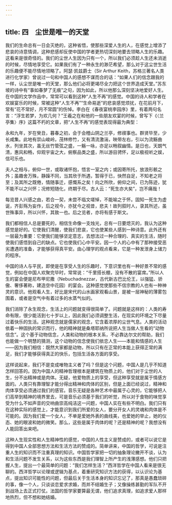 ```yaml
---
---
---
```

title: 四　尘世是唯一的天堂
---




我们的生命总有一日会灭绝的，这种省悟，使那些深爱人生的人，在感觉上增添了悲哀的诗意情调，这种悲感却反使中国的学者更热切深刻地要去领略人生的乐趣。这看来是很奇怪的。我们的尘世人生因为只有一个，所以我们必须趁人生还未消逝的时候，尽情地享受它。如果我们有了一种永生的渺茫希望，那么对于这尘世生活的乐趣便不能尽情地领略了。阿瑟·凯兹爵士（Sir Arthur Keith，苏格兰著名人类进行化学家）曾说过一句和中国人的感想不谋而合的话：“如果人们的信念跟我的一样，认尘世是唯一的天堂，那么他们必将更竭尽全力把这个世界造成天堂。”苏东坡的诗中有“事如春梦了无痕”之句，因为如此，所以他那么深刻坚决地爱好人生。在中国的文学作品中，常常可以看到这种“人生不再”的感觉。中国的诗人和学者在欢娱宴乐的时候，常被这种“人生不再”“生命易逝”的悲哀感觉烦扰，在花前月下，常有“花不常好，月不常圆”的伤悼。李白在《春夜宴桃李园序》里，有着两句名言：“浮生若梦，为欢几何？”王羲之在和他的一些朋友欢宴的时候，曾写下《〈兰亭集〉序》这篇不朽的文章，把“人生不再”的感觉表现得最为典型：

永和九年，岁在癸丑，暮春之初，会于会稽山阴之兰亭，修禊事也。群贤毕至，少长咸集。此地有崇山峻岭，茂林修竹，又有清流激湍，映带左右，引以为流觞曲水，列坐其次，虽无丝竹管弦之盛，一觞一咏，亦足以畅叙幽情。是日也，天朗气清，惠风和畅，仰观宇宙之大，俯察品类之盛，所以游目骋怀，足以极视听之娱，信可乐也。

夫人之相与，俯仰一世，或取诸怀抱，悟言一室之内；或因寄所托，放浪形骸之外；虽趣舍万殊，静躁不同，当其欣于所遇，暂得于已，快然自足，不知老之将至；及其所之既倦，情随事迁，感慨系之矣！向之所欣，俯仰之间，已为陈迹，犹不能不以之兴怀；况修短随化，终期于尽。古人云：“死生亦大矣”，岂不痛哉！

每览昔人兴感之由，若合一契，未尝不临文嗟悼，不能喻之于怀。固知一死生为虚诞，齐彭殇为妄作，后之视今，亦犹今之视昔，悲夫！故列叙时人，录其所述，虽世殊事异，所以兴怀，其致一也。后之览者，亦将有感于斯文。

我们都相信人总是要死的，相信生命像一支烛光，总有一日要熄灭的，我认为这种感觉是好的。它使我们清醒，使我们悲哀，它也使某些人感到一种诗意。此外还有一层最为重要：它使我们能够坚定意志，去想法过一种合理的、真实的生活，随时使我们感悟到自己的缺点。它也使我们心中平安。因一个人的心中有了那种接受恶劣遭遇的准备，才能够获得真平安。由心理学的观点看来，它是一种发泄身上储力的程序。

中国的诗人与平民，即使是在享受人生的乐趣时，下意识里也有一种好景不常的感觉，例如在中国人欢聚完毕时，常常说：“千里搭长棚，没有不散的宴席。”所以人生的宴会便是尼布甲尼撒（Nebuchadnezzar，古代新古巴比伦王，以强猛、骄傲、奢侈著称，建造空中花园）的宴会。这种感觉使那些不信宗教的人也有一种神灵的意识。他观看人生，好比是宋代的山水画家观看山景，是被一层神秘的薄雾包围着，或者是空气中有着过多的水蒸气似的。

我们消除了永生观念，生活上的问题就变得很简单了。问题就是这样的：人类的寿命有限，很少能活到七十岁以上，因此我们必须调整生活，在现实的环境之下尽量过着快乐的生活。这种观念就是儒家的观念，它含着浓厚的尘世气息。人类的活动依着一种固执的常识而行，他的精神就是桑塔耶纳所说把人生当做人生看的“动物信念”。这个基于动物信念，人类和动物的根本关系，不必靠达尔文的帮助，我们也能做一个明慧的猜测，这个动物的信念使我们依恋人生——本能和情感的人生——因为我们相信：既然大家都是动物，所以只有在正常的本能上获得正常的满足，我们才能够获得真正的快乐，包括生活各方面的享受。

这样说起来，我们不是变成唯物主义者了吗？但是这个问题，中国人是几乎不知道怎样回答的。因为中国人的精神哲理根本是建筑在物质上的，他们对于尘世的人生，分不出精神或是肉体。无疑，他爱物质上的享受，但这种享受就是属于情感方面的。人类只有靠理智才能分得出精神和肉体的区别，但是上面已经说过，精神和肉体享受必须通过我们的感官。音乐无疑是各种艺术中最属于心灵的，它能够把人们高举到精神的境界里去，可是音乐必须基于我们的听觉，所以对于食物的味觉享受为什么不如声音的交响曲崇高纯洁这一问题，中国人实在有些不明白。我们只有在这种实际的感觉上，才能意识到我们所爱的女人，要分开女人的灵魂和肉体是不可能的。因为我们爱一个女人，不单是爱她外表的曲线美，也爱她的举止，她的仪态、她的眼波和她的微笑。那么，这些是属于肉体的呢？还是精神的呢？我想没有人能回答出来吧。

这种人生现实性和人生精神性的感觉，中国的人性主义是赞成的，或者可以说它是得到中国人全部思想方法和生活方法的赞成的。简单讲来，中国的哲学，可说是注重人生的知识而不注重真理的知识。中国哲学家把一切的抽象理论撇开不谈，认为和生活问题不发生关系，以为这些东西是我们理智上所产生的浅薄感想。他们只把握人生，提出一个最简单的问题：“我们怎样生活？”西洋哲学在中国人看来是很无聊的。西洋哲学以论理或逻辑为基点，着重研究知识方法的获得，以认识论为基点，提出知识可能性的问题，但最后关于生活本身的知识忘记了，那真是愚蠢琐碎的事，像一个人，只谈谈恋爱求求婚，而并不结婚生子；又像操练甚勤的军队不开到战场上去正式打仗。法国的哲学家要算最无谓，他们追求真理，如追求爱人那样地热烈，但不想和她结婚。